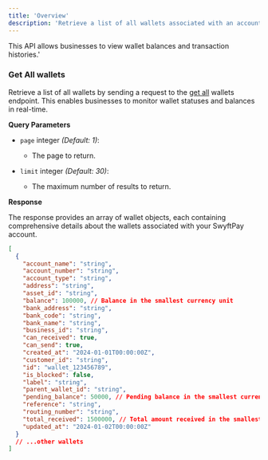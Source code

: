 ```yaml
---
title: 'Overview'
description: 'Retrieve a list of all wallets associated with an account. '
---
```


This API allows businesses to view wallet balances and transaction histories.'
### Get All wallets

Retrieve a list of all wallets by sending a request to the [get all](/api-reference/wallets/get-all-wallets) wallets endpoint. This enables businesses to monitor wallet statuses and balances in real-time.

**Query Parameters**

- `page` integer *(Default: 1)*: 
  - The page to return.

- `limit` integer *(Default: 30)*: 
  - The maximum number of results to return.

**Response**

The response provides an array of wallet objects, each containing comprehensive details about the wallets associated with your SwyftPay account.

```json
[
  {
    "account_name": "string",
    "account_number": "string",
    "account_type": "string",
    "address": "string",
    "asset_id": "string",
    "balance": 100000, // Balance in the smallest currency unit
    "bank_address": "string",
    "bank_code": "string",
    "bank_name": "string",
    "business_id": "string",
    "can_received": true,
    "can_send": true,
    "created_at": "2024-01-01T00:00:00Z",
    "customer_id": "string",
    "id": "wallet_123456789",
    "is_blocked": false,
    "label": "string",
    "parent_wallet_id": "string",
    "pending_balance": 50000, // Pending balance in the smallest currency unit
    "reference": "string",
    "routing_number": "string",
    "total_received": 1500000, // Total amount received in the smallest currency unit
    "updated_at": "2024-01-02T00:00:00Z"
  }
  // ...other wallets
]
